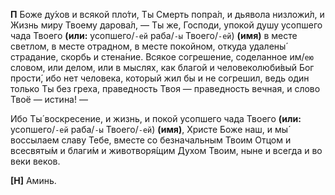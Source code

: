 **П** Боже ду́хов и всякой пло́ти, Ты Смерть попра́л, и дьявола низложи́л, и Жизнь миру Твоему дарова́л, — Ты же, Господи, упокой душу усопшего чада Твоего **(или:** усопшего/`-ей` раба/`-ы` Твоего/`-ей`<R>)</R> **(имя)** в месте светлом, в месте отрадном, в месте покойном, откуда удалены́ страдание, скорбь и стена́ние. Всякое согрешение, соделанное им/`ею` словом, или делом, или в мыслях, как благой и человеколюби́вый Бог прости́, ибо нет человека, который жил бы и не согрешил, ведь один только Ты без греха, праведность Твоя — праведность вечная, и слово Твоё — истина! —

Ибо Ты́ воскресение, и жизнь, и покой усопшего чада Твоего **(или:** усопшего/`-ей` раба/`-ы` Твоего/`-ей`<R>)</R> **(имя)**, Христе Боже наш, и мы́ воссылаем славу Тебе, вместе со безначальным Твоим Отцом и всесвяты́м и благи́м и животворя́щим Духом Твоим, ныне и всегда и во веки веков.

**[Н]** Аминь.
